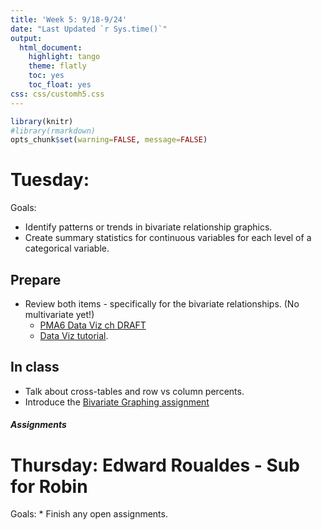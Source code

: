 ```yaml
---
title: 'Week 5: 9/18-9/24'
date: "Last Updated `r Sys.time()`"
output:
  html_document:
    highlight: tango
    theme: flatly
    toc: yes
    toc_float: yes
css: css/customh5.css
---
```


```r
library(knitr)
#library(rmarkdown)
opts_chunk$set(warning=FALSE, message=FALSE) 
```


# Tuesday: 
Goals: 

* Identify patterns or trends in bivariate relationship graphics.
* Create summary statistics for continuous variables for each level of a categorical variable.


## Prepare 
* Review both items - specifically for the bivariate relationships. (No multivariate yet!)
    - [PMA6 Data Viz ch DRAFT](docs/pma6_ch4_draft.pdf)
    - [Data Viz tutorial](https://norcalbiostat.github.io/MATH130/materials/day56-data-viz.html). 

## In class
* Talk about cross-tables and row vs column percents. 
* Introduce the [Bivariate Graphing assignment](hw/biv_graphing.html)


##### Assignments


# Thursday: Edward Roualdes - Sub for Robin  

Goals: 
* Finish any open assignments. 
